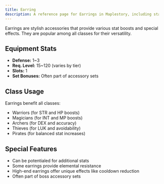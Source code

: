 ```yaml
---
title: Earring
description: A reference page for Earrings in Maplestory, including stats, usage, and benefits.
---
```


Earrings are stylish accessories that provide various stat boosts and special effects. They are popular among all classes for their versatility.

## Equipment Stats

* **Defense:** 1~3
* **Req. Level:** 15~120 (varies by tier)
* **Slots:** 1
* **Set Bonuses:** Often part of accessory sets

## Class Usage

Earrings benefit all classes:
* Warriors (for STR and HP boosts)
* Magicians (for INT and MP boosts)
* Archers (for DEX and accuracy)
* Thieves (for LUK and avoidability)
* Pirates (for balanced stat increases)

## Special Features

* Can be potentialed for additional stats
* Some earrings provide elemental resistance
* High-end earrings offer unique effects like cooldown reduction
* Often part of boss accessory sets


<EquipmentLayout equipment="accessories" category="earring"></EquipmentLayout>